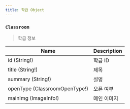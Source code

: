 ```yaml
---
title: 학급 Object
---
```



### `Classroom`
> 학급 정보

| Name | Description |
| -------- | -------- | 
| id (String!)  | 학급 ID  | 
| title (String!)  | 제목  | 
| summary (String!) | 설명 
| openType (<Link to="/enum/classroom/#ClassroomOpenType">ClassroomOpenType!</Link>) | 오픈 여부
| mainImg  (<Link to="/object/imageInfo/#ImageInfo">ImageInfo!</Link>) |  메인 이미지 